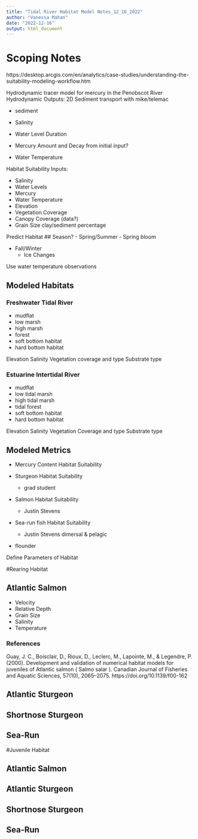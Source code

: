 ---
title: "Tidal River Habitat Model Notes_12_16_2022"
author: "Vanessa Mahan"
date: "2022-12-16"
output: html_document
---
# Scoping Notes
https://desktop.arcgis.com/en/analytics/case-studies/understanding-the-suitability-modeling-workflow.htm

Hydrodynamic tracer model for mercury in the Penobscot River
Hydrodynamic Outputs:
2D Sediment transport with mike/telemac 

- sediment


- Salinity
- Water Level Duration
- Mercury Amount and Decay from initial input?
- Water Temperature

Habitat Suitability Inputs:

- Salinity
- Water Levels
- Mercury
- Water Temperature
- Elevation
- Vegetation Coverage
- Canopy Coverage (data?)
- Grain Size clay/sediment percentage

Predict Habitat 
## Season? 
- Spring/Summer
  - Spring bloom
  
- Fall/Winter
  - Ice Changes

Use water temperature observations


## Modeled Habitats

### Freshwater Tidal River
- mudflat
- low marsh
- high marsh
- forest
- soft bottom habitat
- hard bottom habitat

Elevation
Salinity
Vegetation coverage and type
Substrate type

### Estuarine Intertidal River
- mudflat
- low tidal marsh
- high tidal marsh
- tidal forest
- soft bottom habitat
- hard bottom habitat

Elevation
Salinity
Vegetation Coverage and type
Substrate type

  
## Modeled Metrics
- Mercury Content Habitat Suitability

- Sturgeon Habitat Suitability
  - grad student
- Salmon Habitat Suitability
  - Justin Stevens
- Sea-run fish Habitat Suitability
  - Justin Stevens
dimersal & pelagic 
- flounder



Define Parameters of Habitat 

#Rearing Habitat

## Atlantic Salmon
- Velocity
- Relative Depth 
- Grain Size
- Salinity
- Temperature

### References
Guay, J. C., Boisclair, D., Rioux, D., Leclerc, M., Lapointe, M., & Legendre, P. (2000). Development and validation of numerical habitat models for juveniles of Atlantic salmon ( Salmo salar ). Canadian Journal of Fisheries and Aquatic Sciences, 57(10), 2065–2075. https://doi.org/10.1139/f00-162

## Atlantic Sturgeon

## Shortnose Sturgeon

## Sea-Run

#Juvenile Habitat

## Atlantic Salmon

## Atlantic Sturgeon

## Shortnose Sturgeon

## Sea-Run

